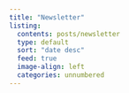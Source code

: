 ```yaml
---
title: "Newsletter"
listing: 
  contents: posts/newsletter
  type: default
  sort: "date desc" 
  feed: true
  image-align: left
  categories: unnumbered
---
```

